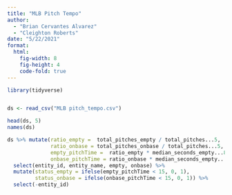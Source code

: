 ```yaml
---
title: "MLB Pitch Tempo"
author: 
  - "Brian Cervantes Alvarez"
  - "Cleighton Roberts"
date: "5/22/2021"
format: 
  html:
    fig-width: 8
    fig-height: 4
    code-fold: true
---
```


```r
library(tidyverse)


ds <- read_csv("MLB pitch_tempo.csv")

head(ds, 5)
names(ds)
```

```r
ds %>% mutate(ratio_empty =  total_pitches_empty / total_pitches...5,
              ratio_onbase = total_pitches_onbase / total_pitches...5,
              empty_pitchTime =  ratio_empty * median_seconds_empty...8,
              onbase_pitchTime = ratio_onbase * median_seconds_empty...8,) %>%
  select(entity_id, entity_name, empty, onbase) %>%
  mutate(status_empty = ifelse(empty_pitchTime < 15, 0, 1),
         status_onbase = ifelse(onbase_pitchTime < 15, 0, 1)) %>%
  select(-entity_id)

```



